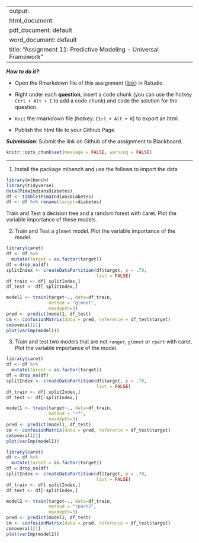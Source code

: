 
---
output: 
  html_document:
  pdf_document: default
  word_document: default
title: "Assignment 11: Predictive Modeling - Universal Framework"
---

***How to do it?***: 

- Open the Rmarkdown file of this assignment ([link](assignment11.Rmd)) in Rstudio. 

- Right under each **question**, insert  a code chunk (you can use the hotkey `Ctrl + Alt + I` to add a code chunk) and code the solution for the question. 

- `Knit` the rmarkdown file (hotkey: `Ctrl + Alt + K`) to export an html.  

-  Publish the html file to your Githiub Page. 

***Submission***: Submit the link on Github of the assignment to Blackboard.

```r
knitr::opts_chunk$set(message = FALSE, warning = FALSE)
```


-------


1. Install the package mlbench and use the follows to import the data

```r
library(mlbench)
library(tidyverse)
data(PimaIndiansDiabetes)
df <- tibble(PimaIndiansDiabetes)
df <- df %>% rename(target=diabetes)
```

Train and Test a decision tree and a random forest with caret. Plot the variable importance of these models. 

2. Train and Test a `glmnet` model. Plot the variable importance of the model. 
```r
library(caret)
df <- df %>% 
  mutate(target = as.factor(target))
df = drop_na(df)
splitIndex <- createDataPartition(df$target, p = .70, 
                                  list = FALSE)
df_train <- df[ splitIndex,]
df_test <- df[-splitIndex,]

model1 <- train(target~., data=df_train, 
                method = "glmnet",
                maxdepth=3)
pred <- predict(model1, df_test)
cm <- confusionMatrix(data = pred, reference = df_test$target)
cm$overall[1]
plot(varImp(model1))
```

3. Train and test two models that are not `ranger`, `glmnet` or `rpart`  with caret. Plot the variable importance of the model. 

```r
library(caret)
df <- df %>% 
  mutate(target = as.factor(target))
df = drop_na(df)
splitIndex <- createDataPartition(df$target, p = .70, 
                                  list = FALSE)
df_train <- df[ splitIndex,]
df_test <- df[-splitIndex,]

model1 <- train(target~., data=df_train, 
                method = "rf",
                maxdepth=3)
pred <- predict(model1, df_test)
cm <- confusionMatrix(data = pred, reference = df_test$target)
cm$overall[1]
plot(varImp(model1))
```
```r
library(caret)
df <- df %>% 
  mutate(target = as.factor(target))
df = drop_na(df)
splitIndex <- createDataPartition(df$target, p = .70, 
                                  list = FALSE)
df_train <- df[ splitIndex,]
df_test <- df[-splitIndex,]

model2 <- train(target~., data=df_train, 
                method = "rpart2",
                maxdepth=3)
pred <- predict(model1, df_test)
cm <- confusionMatrix(data = pred, reference = df_test$target)
cm$overall[1]
plot(varImp(model2))
```


